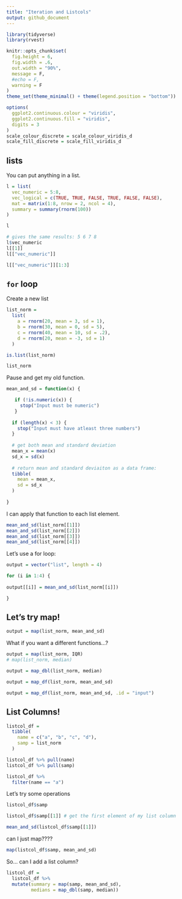```yaml
---
title: "Iteration and Listcols"
output: github_document
---
```


```r
library(tidyverse)
library(rvest)

knitr::opts_chunk$set(
  fig.height = 6,
  fig.width = .6,
  out.width = "90%",
  message = F,
  #echo = F,
  warning = F
)
theme_set(theme_minimal() + theme(legend.position = "bottom"))

options(
  ggplot2.continuous.colour = "viridis",
  ggplot2.continuous.fill = "viridis",
  digits = 3
)
scale_colour_discrete = scale_colour_viridis_d
scale_fill_discrete = scale_fill_viridis_d
```


## lists

You can put anything in a list.

```r
l = list(
  vec_numeric = 5:8,
  vec_logical = c(TRUE, TRUE, FALSE, TRUE, FALSE, FALSE),
  mat = matrix(1:8, nrow = 2, ncol = 4),
  summary = summary(rnorm(100))
)

```

```r
l

# gives the same results: 5 6 7 8
l$vec_numeric
l[[1]]
l[["vec_numeric"]]

l[["vec_numeric"]][1:3]
```

## `for` loop

Create a new list

```r
list_norm = 
  list(
    a = rnorm(20, mean = 3, sd = 1),
    b = rnorm(30, mean = 0, sd = 5),
    c = rnorm(40, mean = 10, sd = .2),
    d = rnorm(20, mean = -3, sd = 1)
  )

is.list(list_norm)
```

```r
list_norm
```

Pause and get my old function.

```r
mean_and_sd = function(x) {

   if (!is.numeric(x)) {
     stop("Input must be numeric")
   }
  
  if (length(x) < 3) {
    stop("Input must have atleast three numbers") 
  }
 
  # get both mean and standard deviation 
  mean_x = mean(x)
  sd_x = sd(x)
  
  # return mean and standard deviaiton as a data frame:
  tibble(
    mean = mean_x,
    sd = sd_x
  )
  
}

```

I can apply that function to each list element.

```r
mean_and_sd(list_norm[[1]])
mean_and_sd(list_norm[[2]])
mean_and_sd(list_norm[[3]])
mean_and_sd(list_norm[[4]])
```

Let's use a for loop:

```r
output = vector("list", length = 4)

for (i in 1:4) {
  
output[[i]] = mean_and_sd(list_norm[[i]])

}

```

## Let's try map!

```r
output = map(list_norm, mean_and_sd)
```

What if you want a different functions...?

```r
output = map(list_norm, IQR)
# map(list_norm, median)
```

```r
output = map_dbl(list_norm, median)
```

```r
output = map_df(list_norm, mean_and_sd)
```

```r
output = map_df(list_norm, mean_and_sd, .id = "input")
```


## List Columns!

```r
listcol_df = 
  tibble(
    name = c("a", "b", "c", "d"),
    samp = list_norm
  )
```

```r
listcol_df %>% pull(name)
listcol_df %>% pull(samp)

listcol_df %>%
  filter(name == "a")

```

Let's try some operations

```r
listcol_df$samp

listcol_df$samp[[1]] # get the first element of my list column

mean_and_sd(listcol_df$samp[[1]])
```

can I just map????

```r
map(listcol_df$samp, mean_and_sd)
```

So... can I add a list column?

```r
listcol_df =
  listcol_df %>%
  mutate(summary = map(samp, mean_and_sd),
         medians = map_dbl(samp, median)) 
```

